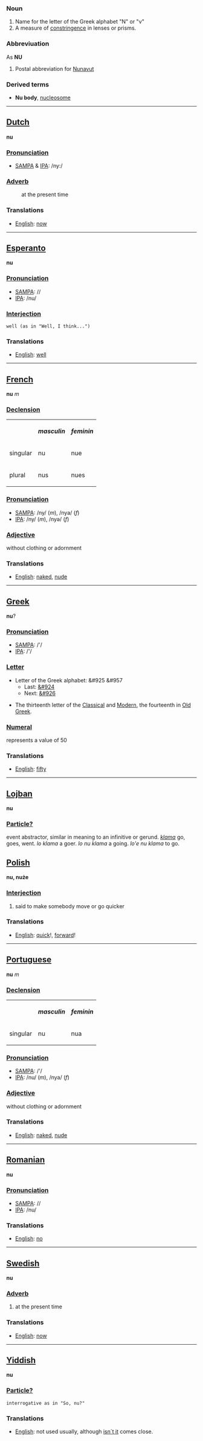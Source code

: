 ===Noun===
#Name for the letter of the Greek alphabet "&Nu;" or "&nu;"
#A measure of [[constringence]] in lenses or prisms.
===Abbreviuation===
As '''NU'''
#Postal abbreviation for [[Nunavut]]
===Derived terms===
*'''Nu body''', [[nucleosome]]
----
==[[Dutch]]==
'''nu'''

===[[Pronunciation]]===
*[[w:SAMPA|SAMPA]] & [[w:IPA|IPA]]: /ny:/

===[[Adverb]]===
: at the present time

===Translations===
*[[English]]: [[now]]
----
==[[Esperanto]]==
'''nu'''

===[[Pronunciation]]===
*[[w:SAMPA|SAMPA]]: //
*[[w:IPA|IPA]]: /nu/

===[[Interjection]]===
 well (as in "Well, I think...")

===Translations===
*[[English]]: [[well]]
----
==[[French]]==
'''nu''' ''m''

===[[Declension]]===

<table border="0">
<tr><th></th><th>''masculin''</th><th>''feminin''</th></tr>
<tr><td>singular  </td><td>nu</td><td>nue</td></tr>
<tr><td>plural</td><td>nus</td><td>nues</td></tr>
</table>

===[[Pronunciation]]===
*[[w:SAMPA|SAMPA]]:  /ny/ (''m''), /nya/ (''f'')
*[[w:IPA|IPA]]: /ny/ (''m''), /nyə/ (''f'')

===[[Adjective]]===
without clothing or adornment

===Translations===
*[[English]]: [[naked]], [[nude]]
----
==[[Greek]]==
'''nu'''?

===[[Pronunciation]]===
*[[w:SAMPA|SAMPA]]: /'/
*[[w:IPA|IPA]]: /'/

===[[Letter]]===

*Letter of the Greek alphabet: &#925 &#957
**Last: [[mu|&#924]]
**Next: [[xi|&#926]]

*The thirteenth letter of the [[en:Classical Greek|Classical]] and [[en:Modern Greek|Modern]], the fourteenth in [[en:Old Greek|Old Greek]].

===[[Numeral]]===
represents a value of 50

===Translations===
*[[English]]: [[fifty]]
----
==[[Lojban]]==
'''nu'''

===[[Particle?]]===
event abstractor, similar in meaning to an infinitive or gerund. ''[[klama]]'' go, goes, went. ''lo klama'' a goer. ''lo nu klama'' a going. ''lo'e nu klama'' to go.

==[[Polish]]==
'''nu, nuże'''

===[[Interjection]]===
#said to make somebody move or go quicker

===Translations===
*[[English]]: [[quick]]!, [[forward]]!
----
==[[Portuguese]]==
'''nu''' ''m''

===[[Declension]]===

<table border="0">
<tr><th></th><th>''masculin''</th><th>''feminin''</th></tr>
<tr><td>singular  </td><td>nu</td><td>nua</td></tr>
</table>

===[[Pronunciation]]===
*[[w:SAMPA|SAMPA]]: /'/
*[[w:IPA|IPA]]: /nu/ (''m''), /nya/ (''f'')

===[[Adjective]]===
without clothing or adornment

===Translations===
*[[English]]: [[naked]], [[nude]]
----
==[[Romanian]]==
'''nu'''

===[[Pronunciation]]===
*[[w:SAMPA|SAMPA]]: //
*[[w:IPA|IPA]]: /nu/

===Translations===
*[[English]]: [[no]]
----
==[[Swedish]]==
'''nu'''

===[[Adverb]]===
#at the present time

===Translations===
*[[English]]: [[now]]
----

==[[Yiddish]]==
'''nu'''

===[[Particle?]]===
 interrogative as in "So, nu?"

===Translations===
*[[English]]: not used usually, although [[isn´t it]] comes close.